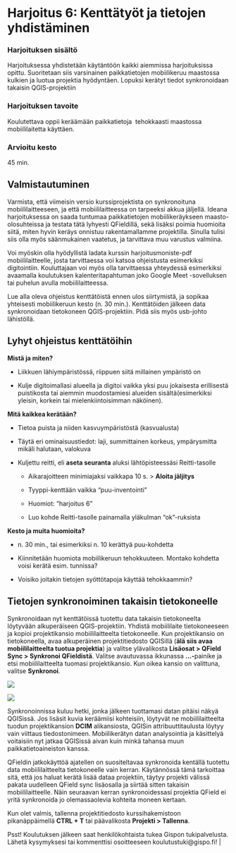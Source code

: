 # Harjoitus 6: Kenttätyöt ja tietojen yhdistäminen

### Harjoituksen sisältö

Harjoituksessa yhdistetään käytäntöön kaikki aiemmissa harjoituksissa opittu. Suoritetaan siis varsinainen paikkatietojen mobiilikeruu maastossa kulkien ja luotua projektia hyödyntäen. Lopuksi kerätyt tiedot synkronoidaan takaisin QGIS-projektiin

### Harjoituksen tavoite

Koulutettava oppii keräämään paikkatietoja  tehokkaasti maastossa mobiililaitetta käyttäen.

### Arvioitu kesto

45 min.

## Valmistautuminen

Varmista, että viimeisin versio kurssiprojektista on synkronoituna mobiililaitteeseen, ja että mobiililaitteessa on tarpeeksi akkua jäljellä. Ideana harjoituksessa on saada tuntumaa paikkatietojen mobiilikeräykseen maasto-olosuhteissa ja testata tätä lyhyesti QFieldillä, sekä lisäksi poimia huomioita siitä, miten hyvin keräys onnistuu rakentamallamme projektilla. Sinulla tulisi siis olla myös säänmukainen vaatetus, ja tarvittava muu varustus valmiina.

Voi myöskin olla hyödyllistä ladata kurssin harjoitusmoniste-pdf mobiililaitteelle, josta tarvittaessa voi katsoa ohjeistusta esimerkiksi digitointiin. Kouluttajaan voi myös olla tarvittaessa yhteydessä esimerkiksi avaamalla koulutuksen kalenteritapahtuman joko Google Meet -sovelluksen tai puhelun avulla mobiililaitteessa.

Lue alla oleva ohjeistus kenttätöistä ennen ulos siirtymistä, ja sopikaa yhteisesti mobiilikeruun kesto (n. 30 min.). Kenttätöiden jälkeen data synkronoidaan tietokoneen QGIS-projektiin. Pidä siis myös usb-johto lähistöllä.

## Lyhyt ohjeistus kenttätöihin

**Mistä ja miten?**

-   Liikkuen lähiympäristössä, riippuen siitä millainen ympäristö on

-   Kulje digitoimallasi alueella ja digitoi vaikka yksi puu jokaisesta erillisestä puistikosta tai aiemmin muodostamiesi alueiden sisältä(esimerkiksi yleisin, korkein tai mielenkiintoisimman näköinen).

**Mitä kaikkea kerätään?**

-   Tietoa puista ja niiden kasvuympäristöstä (kasvualusta)

-   Täytä eri ominaisuustiedot: laji, summittainen korkeus, ympärysmitta mikäli halutaan, valokuva

-   Kuljettu reitti, eli **aseta seuranta** aluksi lähtöpisteessäsi Reitti-tasolle 

    -   Aikarajoitteen minimiajaksi vaikkapa 10 s. \> **Aloita jäljitys**

    -   Tyyppi-kenttään vaikka "puu-inventointi"

    -   Huomiot: "harjoitus 6"

    -   Luo kohde Reitti-tasolle painamalla yläkulman "ok"-ruksista

**Kesto ja muita huomioita?**

-   n\. 30 min., tai esimerkiksi n. 10 kerättyä puu-kohdetta

-   Kiinnitetään huomiota mobiilikeruun tehokkuuteen. Montako kohdetta voisi kerätä esim. tunnissa?

-   Voisiko joitakin tietojen syöttötapoja käyttää tehokkaammin?

## Tietojen synkronoiminen takaisin tietokoneelle

Synkronoidaan nyt kenttätöissä tuotettu data takaisin tietokoneelta löytyvään alkuperäiseen QGIS-projektiin. Yhdistä mobiililaite tietokoneeseen ja kopioi projektikansio mobiililaitteelta tietokoneelle. Kun projektikansio on tietokoneella, avaa alkuperäinen projektitiedosto QGISillä (**älä siis avaa mobiililaitteelta tuotua projektia**) ja valitse ylävalikosta **Lisäosat \> QField Sync \> Synkronoi QFieldistä**. Valitse avautuvassa ikkunassa **\...-**painike ja etsi mobiililaitteelta tuomasi projektikansio. Kun oikea kansio on valittuna, valitse **Synkronoi**.

![](img/harjoitus_6/image1.png)

![](img/harjoitus_6/image2.png)

Synkronoinnissa kuluu hetki, jonka jälkeen tuottamasi datan pitäisi näkyä QGISissä. Jos lisäsit kuvia keräämiisi kohteisiin, löytyvät ne mobiililaitteelta tuodun projektikansion **DCIM** alikansiosta, QGISin attribuuttitaulusta löytyy vain viittaus tiedostonimeen. Mobiilikerätyn datan analysointia ja käsittelyä voitaisiin nyt jatkaa QGISissä aivan kuin minkä tahansa muun paikkatietoaineiston kanssa.

QFieldin jatkokäyttöä ajatellen on suositeltavaa synkronoida kentällä tuotettu data mobiililaitteelta tietokoneelle vain kerran. Käytännössä tämä tarkoittaa sitä, että jos haluat kerätä lisää dataa projektiin, täytyy projekti välissä pakata uudelleen QField sync lisäosalla ja siirtää sitten takaisin mobiililaitteelle. Näin seuraavan kerran synkronoidessasi projektia QField ei yritä synkronoida jo olemassaolevia kohteita moneen kertaan.

Kun olet valmis, tallenna projektitiedosto kurssihakemistoon pikanäppäimellä **CTRL + T** tai päävalikosta **Projekti \> Tallenna**.

::: hintbox
Psst! Koulutuksen jälkeen saat henkilökohtaista tukea Gispon tukipalvelusta. Lähetä kysymyksesi tai kommenttisi osoitteeseen koulutustuki\@gispo.fi! \|
:::
